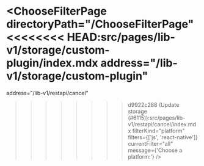 

<ChooseFilterPage
  directoryPath="/ChooseFilterPage"
<<<<<<<< HEAD:src/pages/lib-v1/storage/custom-plugin/index.mdx
  address="/lib-v1/storage/custom-plugin"
========
  address="/lib-v1/restapi/cancel"
>>>>>>>> d9922c288 (Update storage (#6115)):src/pages/lib-v1/restapi/cancel/index.mdx
  filterKind="platform"
  filters={['js', 'react-native']}
  currentFilter="all"
  message={'Choose a platform:'}
/>
